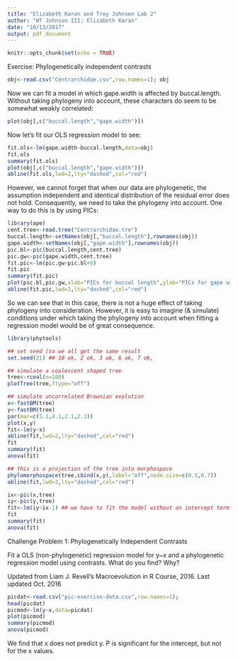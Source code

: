 ```yaml
---
title: "Elizabeth Karan and Trey Johnson Lab 2"
author: "WT Johnson III; Elizabeth Karan"
date: "10/13/2017"
output: pdf_document
---
```


```r
knitr::opts_chunk$set(echo = TRUE)
```
Exercise: Phylogenetically independent contrasts
```r
obj<-read.csv("Centrarchidae.csv",row.names=1); obj
```
Now we can fit a model in which gape.width is affected by buccal.length. Without taking phylogeny into account, these characters do seem to be somewhat weakly correlated:
```r
plot(obj[,c("buccal.length","gape.width")])
```
Now let’s fit our OLS regression model to see:
```r
fit.ols<-lm(gape.width~buccal.length,data=obj)
fit.ols
summary(fit.ols)
plot(obj[,c("buccal.length","gape.width")])
abline(fit.ols,lwd=2,lty="dashed",col="red")
```
However, we cannot forget that when our data are phylogenetic, the assumption independent and identical distribution of the residual error does not hold. Consequently, we need to take the phylogeny into account. One way to do this is by using PICs:
```r
library(ape)
cent.tree<-read.tree("Centrarchidae.tre")
buccal.length<-setNames(obj[,"buccal.length"],rownames(obj))
gape.width<-setNames(obj[,"gape.width"],rownames(obj))
pic.bl<-pic(buccal.length,cent.tree)
pic.gw<-pic(gape.width,cent.tree)
fit.pic<-lm(pic.gw~pic.bl+0)
fit.pic
summary(fit.pic)
plot(pic.bl,pic.gw,xlab="PICs for buccal length",ylab="PICs for gape width")
abline(fit.pic,lwd=2,lty="dashed",col="red")
```
So we can see that in this case, there is not a huge effect of taking phylogeny into consideration. However, it is easy to imagine (& simulate) conditions under which taking the phylogeny into account when fitting a regression model would be of great consequence.
```r
library(phytools)

## set seed (so we all get the same result
set.seed(21) ## 10 ok, 2 ok, 3 ok, 6 ok, 7 ok, 

## simulate a coalescent shaped tree
tree<-rcoal(n=100)
plotTree(tree,ftype="off")

## simulate uncorrelated Brownian evolution
x<-fastBM(tree)
y<-fastBM(tree)
par(mar=c(5.1,4.1,2.1,2.1))
plot(x,y)
fit<-lm(y~x)
abline(fit,lwd=2,lty="dashed",col="red")
fit
summary(fit)
anova(fit)

## this is a projection of the tree into morphospace
phylomorphospace(tree,cbind(x,y),label="off",node.size=c(0.5,0.7))
abline(fit,lwd=2,lty="dashed",col="red")
```
```r
ix<-pic(x,tree)
iy<-pic(y,tree)
fit<-lm(iy~ix-1) ## we have to fit the model without an intercept term
fit
summary(fit)
anova(fit)
```
Challenge Problem 1: Phylogenetically Independent Contrasts

Fit a OLS (non-phylogenetic) regression model for y~x and a phylogenetic regression model using contrasts. What do you find? Why?

Updated from Liam J. Revell’s Macroevolution in R Course, 2016. Last updated Oct. 2016
```r
picdat<-read.csv("pic-exercise-data.csv",row.names=1);
head(picdat)
picmod<-lm(y~x,data=picdat)
plot(picmod)
summary(picmod)
anova(picmod)
```
We find that x does not predict y. P is significant for the intercept, but not for the x values.


